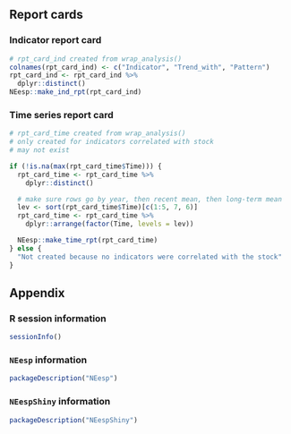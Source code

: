 ## Report cards

### Indicator report card

```r
# rpt_card_ind created from wrap_analysis()
colnames(rpt_card_ind) <- c("Indicator", "Trend_with", "Pattern")
rpt_card_ind <- rpt_card_ind %>%
  dplyr::distinct()
NEesp::make_ind_rpt(rpt_card_ind)
```

### Time series report card

```r
# rpt_card_time created from wrap_analysis()
# only created for indicators correlated with stock
# may not exist

if (!is.na(max(rpt_card_time$Time))) {
  rpt_card_time <- rpt_card_time %>%
    dplyr::distinct()

  # make sure rows go by year, then recent mean, then long-term mean
  lev <- sort(rpt_card_time$Time)[c(1:5, 7, 6)]
  rpt_card_time <- rpt_card_time %>%
    dplyr::arrange(factor(Time, levels = lev))

  NEesp::make_time_rpt(rpt_card_time)
} else {
  "Not created because no indicators were correlated with the stock"
}
```

## Appendix

### R session information
```r
sessionInfo()
```

### `NEesp` information
```r
packageDescription("NEesp")
```

### `NEespShiny` information
```r
packageDescription("NEespShiny")
```
